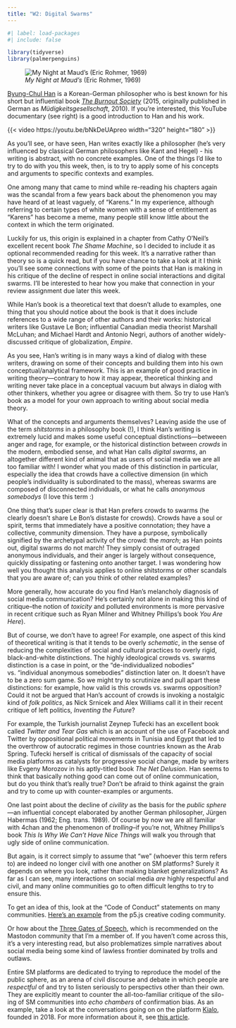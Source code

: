 ```yaml
---
title: "W2: Digital Swarms"
---
```


```r
#| label: load-packages
#| include: false

library(tidyverse)
library(palmerpenguins)
```

![*My Night at Maud's* (Eric Rohmer, 1969)](/img/216.jpeg){.lightbox}

[Byung-Chul Han](https://en.wikipedia.org/wiki/Byung-Chul_Han) is a Korean-German philosopher who is best known for his short but influential book [*The Burnout Society*](https://www.sup.org/books/title/?id=25725) (2015, originally published in German as *Müdigkeitsgesellschaft*, 2010). If you're interested, this YouTube documentary (see right) is a good introduction to Han and his work.

::: column-margin
{{< video https://youtu.be/bNkDeUApreo width="320" height="180" >}}
:::

As you'll see, or have seen, Han writes exactly like a philosopher (he's very influenced by classical German philosophers like Kant and Hegel) - his writing is abstract, with no concrete examples. One of the things I'd like to try to do with you this week, then, is to try to apply some of his concepts and arguments to specific contexts and examples.

One among many that came to mind while re-reading his chapters again was the scandal from a few years back about the phenomenon you may have heard of at least vaguely, of "Karens." In my experience, although referring to certain types of white women with a sense of entitlement as "Karens" has become a meme, many people still know little about the context in which the term originated.

Luckily for us, this origin is explained in a chapter from Cathy O'Neil's excellent recent book *The Shame Machine*, so I decided to include it as optional recommended reading for this week. It's a narrative rather than theory so is a quick read, but if you have chance to take a look at it I think you'll see some connections with some of the points that Han is making in his critique of the decline of respect in online social interactions and digital swarms. I'll be interested to hear how you make that connection in your review assignment due later this week.

While Han's book is a theoretical text that doesn't allude to examples, one thing that you should notice about the book is that it does include references to a wide range of other authors and their works: historical writers like Gustave Le Bon; influential Canadian media theorist Marshall McLuhan; and Michael Hardt and Antonio Negri, authors of another widely-discussed critique of globalization, *Empire*.

As you see, Han's writing is in many ways a kind of dialog with these writers, drawing on some of their concepts and building them into his own conceptual/analytical framework. This is an example of good practice in writing theory---contrary to how it may appear, theoretical thinking and writing never take place in a conceptual vacuum but always in dialog with other thinkers, whether you agree or disagree with them. So try to use Han's book as a model for your own approach to writing about social media theory.

What of the concepts and arguments themselves? Leaving aside the use of the term *shitstorms* in a philosophy book (!), I think Han's writing is extremely lucid and makes some useful conceptual distinctions---betweeen anger and rage, for example, or the historical distinction between *crowds* in the modern, embodied sense, and what Han calls *digital swarms*, an altogether different kind of animal that as users of social media we are all too familiar with! I wonder what you made of this distinction in particular, especially the idea that crowds have a collective dimension (in which people's individuality is subordinated to the mass), whereas swarms are composed of disconnected individuals, or what he calls *anonymous somebodys* (I love this term :)

One thing that's super clear is that Han prefers crowds to swarms (he clearly doesn't share Le Bon's distaste for crowds). Crowds have a soul or spirit, terms that immediately have a positive connotation; they have a collective, community dimension. They have a purpose, symbolically signified by the archetypal activity of the crowd: the *march*; as Han points out, digital swarms do not march! They simply consist of outraged anonymous individuals, and their anger is largely without consequence, quickly dissipating or fastening onto another target. I was wondering how well you thought this analysis applies to online shitstorms or other scandals that you are aware of; can you think of other related examples?

More generally, how accurate do you find Han's melancholy diagnosis of social media communication? He's certainly not alone in making this kind of critique--the notion of *toxicity* and polluted environments is more pervasive in recent critique such as Ryan Milner and Whitney Phillips's book *You Are Here*).

But of course, we don't have to agree! For example, one aspect of this kind of theoretical writing is that it tends to be overly *schematic*, in the sense of reducing the complexities of social and cultural practices to overly rigid, black-and-white distinctions. The highly ideological crowds vs. swarms distinction is a case in point, or the "de-individualized nobodies" vs. "individual anonymous somebodies" distinction later on. It doesn't have to be a zero sum game. So we might try to scrutinize and pull apart these distinctions: for example, how valid is this crowds vs. swarms opposition? Could it not be argued that Han's account of crowds is invoking a nostalgic kind of *folk politics*, as Nick Srnicek and Alex Williams call it in their recent critique of left politics, *Inventing the Future*?

For example, the Turkish journalist Zeynep Tufecki has an excellent book called *Twitter and Tear Gas* which is an account of the use of Facebook and Twitter by oppositional political movements in Tunisia and Egypt that led to the overthrow of autocratic regimes in those countries known as the Arab Spring. Tufecki herself is critical of dismissals of the capacity of social media platforms as catalysts for progressive social change, made by writers like Evgeny Morozov in his aptly-titled book *The Net Delusion*. Han seems to think that basically nothing good can come out of online communication, but do you think that's really true? Don't be afraid to think against the grain and try to come up with counter-examples or arguments.

One last point about the decline of *civility* as the basis for the *public sphere*---an influential concept elaborated by another German philosopher, Jürgen Habermas (1962; Eng. trans. 1989). Of course by now we are all familiar with 4chan and the phenomenon of *trolling*--if you're not, Whitney Phillips's book *This Is Why We Can't Have Nice Things* will walk you through that ugly side of online communication.

But again, is it correct simply to assume that "we" (whoever this term refers to) are indeed no longer civil with one another on SM platforms? Surely it depends on where you look, rather than making blanket generalizations? As far as I can see, many interactions on social media *are* highly respectful and civil, and many online communities go to often difficult lengths to try to ensure this.

To get an idea of this, look at the "Code of Conduct" statements on many communities. [Here's an example](https://editor.p5js.org/code-of-conduct#:~:text=We%20clearly%20communicate%20while%20acknowledging,our%20community%20respectful%20and%20open.) from the p5.js creative coding community.

Or how about the [Three Gates of Speech](https://wiki.xxiivv.com/site/discourse.html), which is recommended on the Mastodon community that I'm a member of. If you haven't come across this, it's a very interesting read, but also problematizes simple narratives about social media being some kind of lawless frontier dominated by trolls and outlaws.

Entire SM platforms are dedicated to trying to reproduce the model of the public sphere, as an arena of civil discourse and debate in which people are *respectful* of and try to listen seriously to perspectivs other than their own. They are explicitly meant to counter the all-too-familiar critique of the silo-ing of SM communities into *echo chambers* of confirmation bias. As an example, take a look at the conversations going on on the platform [Kialo](https://www.kialo.com/about), founded in 2018. For more information about it, see [this article](https://www.chronicle.com/article/).
